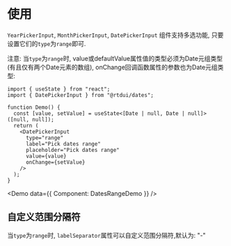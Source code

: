 
# 使用

`YearPickerInput`, `MonthPickerInput`, `DatePickerInput` 组件支持多选功能, 只要设置它们的`type`为`range`即可.

注意: 当`type`为`range`时, value或defaultValue属性值的类型必须为Date元组类型(有且仅有两个Date元素的数组), onChange回调函数属性的参数也为Date元组类型:

```tsx
import { useState } from "react";
import { DatePickerInput } from "@rtdui/dates";

function Demo() {
  const [value, setValue] = useState<[Date | null, Date | null]>([null, null]);
  return (
    <DatePickerInput
      type="range"
      label="Pick dates range"
      placeholder="Pick dates range"
      value={value}
      onChange={setValue}
    />
  );
}
```

<Demo data={{ Component: DatesRangeDemo }} />

## 自定义范围分隔符

当`type`为`range`时, `labelSeparator`属性可以自定义范围分隔符,默认为: "-"
